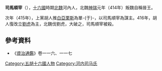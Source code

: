 '''司馬順宰'''（{{bd||？|416年|catIdx=s}}），[[十六國|十六國]]時期[[北魏|北魏]]河內人，北魏[[神瑞|神瑞]]元年（414年）叛魏自稱晉王。

次年（415年），上黨胡人推[[白亞栗斯|白亞栗斯]]為單-{于}-，以司馬順宰為謀主。416年，胡人復改立[[劉虎_(北魏)|劉虎]]為主，北魏伐劉虎，大破之，司馬順宰被殺。

==參考資料==
*《[[資治通鑑|資治通鑑]]》卷一一六、一一七
{{五胡十六國}}

[[Category:五胡十六國人物|Category:五胡十六國人物]]
[[Category:河内司马氏|Category:河内司马氏]]
